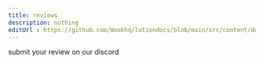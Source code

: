 ```yaml
---
title: reviews
description: nothing
editUrl : https://github.com/Wookhq/lutiondocs/blob/main/src/content/docs/funstuff/reviews.mdx
---
```




<Quote
  quote="lution was a better bootstrapper than any sober bootstrapper has, and it helps me a lot with the mods and etc, 5/5"
  author="Farid31J"
  avatar={Farid31J.src}
/>


<Quote
  quote="I used to spend 1-2 hours on files switching every font individually, and I can do it with 6 or 7 clicks here (dev note : SIX.... SEVEN?!)"
  author="Arkansas"
  avatar={Benji.src}
/>


submit your review on our discord

<Analytics />
